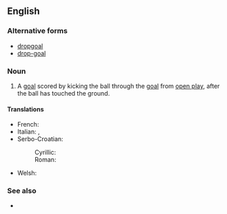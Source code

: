 ==English==

===Alternative forms===
* [[dropgoal]]
* [[drop-goal]]

===Noun===
{{en-noun|head=[[drop]] [[goal]]}}

# {{label|en|rugby union|rugby league}} A [[goal]] scored by kicking the ball through the [[goal]] from [[open play]], after the ball has touched the ground.

====Translations====
{{trans-top|a type of goal in rugby}}
* French: {{t+|fr|drop|m}}
* Italian: {{t+|it|drop|m}}, {{t|it|calcio di rimbalzo|m}}
* Serbo-Croatian:
*: Cyrillic: {{t|sh|дроп|m|sc=Cyrl}}
*: Roman: {{t+|sh|drop|m}}
{{trans-mid}}
* Welsh: {{t|cy|gôl adlam}}
{{trans-bottom}}

===See also===
* {{pedialite}}